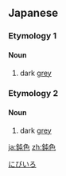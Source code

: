 ==Japanese==

===Etymology 1===
{{ja-kanjitab|にぶ|いろ|yomi=kun}}

====Noun====
{{ja-noun|にぶいろ}}

# dark [[grey]]

===Etymology 2===
{{ja-kanjitab|にぶ|k1=にび|いろ|yomi=kun}}

====Noun====
{{ja-noun|にび.いろ}}

# dark [[grey]]

{{wikipedia|lang=ja}}
[[Category:ja:Greys|にびいろ]]

[[ja:鈍色]]
[[zh:鈍色]]